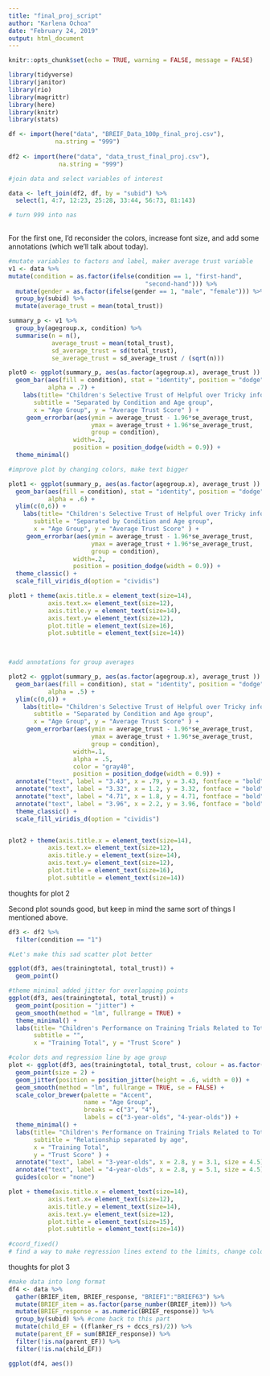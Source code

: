```yaml
---
title: "final_proj_script"
author: "Karlena Ochoa"
date: "February 24, 2019"
output: html_document
---
```


```r
knitr::opts_chunk$set(echo = TRUE, warning = FALSE, message = FALSE)
```

```r

library(tidyverse)
library(janitor)
library(rio)
library(magrittr)
library(here)
library(knitr)
library(stats)
```

```r

df <- import(here("data", "BREIF_Data_100p_final_proj.csv"),
             na.string = "999")
             
df2 <- import(here("data", "data_trust_final_proj.csv"),
              na.string = "999")

#join data and select variables of interest

data <- left_join(df2, df, by = "subid") %>% 
  select(1, 4:7, 12:23, 25:28, 33:44, 56:73, 81:143)

# turn 999 into nas
          
```


For the first one, I'd reconsider the colors, increase font size, and add some annotations (which we'll talk about today).

```r

#mutate variables to factors and label, maker average trust variable 
v1 <- data %>% 
mutate(condition = as.factor(ifelse(condition == 1, "first-hand",
                                      "second-hand"))) %>%
  mutate(gender = as.factor(ifelse(gender == 1, "male", "female"))) %>%
  group_by(subid) %>%
  mutate(average_trust = mean(total_trust))

summary_p <- v1 %>%
  group_by(agegroup.x, condition) %>%
  summarise(n = n(),
            average_trust = mean(total_trust),
            sd_average_trust = sd(total_trust),
            se_average_trust = sd_average_trust / (sqrt(n)))

plot0 <- ggplot(summary_p, aes(as.factor(agegroup.x), average_trust )) +
  geom_bar(aes(fill = condition), stat = "identity", position = "dodge",
           alpha = .7) +
    labs(title= "Children's Selective Trust of Helpful over Tricky informant", 
       subtitle = "Separated by Condition and Age group", 
       x = "Age Group", y = "Average Trust Score" ) +
     geom_errorbar(aes(ymin = average_trust - 1.96*se_average_trust, 
                       ymax = average_trust + 1.96*se_average_trust,
                       group = condition),
                  width=.2,                    
                  position = position_dodge(width = 0.9)) +
  theme_minimal()

#improve plot by changing colors, make text bigger 

plot1 <- ggplot(summary_p, aes(as.factor(agegroup.x), average_trust )) +
  geom_bar(aes(fill = condition), stat = "identity", position = "dodge",
           alpha = .6) +
  ylim(c(0,6)) +
    labs(title= "Children's Selective Trust of Helpful over Tricky informant", 
       subtitle = "Separated by Condition and Age group", 
       x = "Age Group", y = "Average Trust Score" ) +
     geom_errorbar(aes(ymin = average_trust - 1.96*se_average_trust, 
                       ymax = average_trust + 1.96*se_average_trust,
                       group = condition),
                  width=.2,                    
                  position = position_dodge(width = 0.9)) +
  theme_classic() +
  scale_fill_viridis_d(option = "cividis")

plot1 + theme(axis.title.x = element_text(size=14),
           axis.text.x= element_text(size=12),
           axis.title.y = element_text(size=14),
           axis.text.y= element_text(size=12),
           plot.title = element_text(size=16),
           plot.subtitle = element_text(size=14))
  


#add annotations for group averages

plot2 <- ggplot(summary_p, aes(as.factor(agegroup.x), average_trust )) +
  geom_bar(aes(fill = condition), stat = "identity", position = "dodge",
           alpha = .5) +
  ylim(c(0,6)) +
    labs(title= "Children's Selective Trust of Helpful over Tricky informant", 
       subtitle = "Separated by Condition and Age group", 
       x = "Age Group", y = "Average Trust Score" ) +
     geom_errorbar(aes(ymin = average_trust - 1.96*se_average_trust, 
                       ymax = average_trust + 1.96*se_average_trust,
                       group = condition),
                  width=.1, 
                  alpha = .5,
                  color = "gray40",
                  position = position_dodge(width = 0.9)) +
  annotate("text", label = "3.43", x = .79, y = 3.43, fontface = "bold", size = 4) +
  annotate("text", label = "3.32", x = 1.2, y = 3.32, fontface = "bold", size = 4) +
  annotate("text", label = "4.71", x = 1.8, y = 4.71, fontface = "bold", size = 4) +
  annotate("text", label = "3.96", x = 2.2, y = 3.96, fontface = "bold", size = 4) +
  theme_classic() +
  scale_fill_viridis_d(option = "cividis")


plot2 + theme(axis.title.x = element_text(size=14),
           axis.text.x= element_text(size=12),
           axis.title.y = element_text(size=14),
           axis.text.y= element_text(size=12),
           plot.title = element_text(size=16),
           plot.subtitle = element_text(size=14))

```

thoughts for plot 2

Second plot sounds good, but keep in mind the same sort of things I mentioned above.

```r
df3 <- df2 %>% 
  filter(condition == "1") 

#Let's make this sad scatter plot better

ggplot(df3, aes(trainingtotal, total_trust)) +
  geom_point()

#theme minimal added jitter for overlapping points 
ggplot(df3, aes(trainingtotal, total_trust)) +
  geom_point(position = "jitter") +
  geom_smooth(method = "lm", fullrange = TRUE) +
  theme_minimal() +
  labs(title= "Children's Performance on Training Trials Related to Total Trust of Reliable Informant", 
       subtitle = "", 
       x = "Training Total", y = "Trust Score" )

#color dots and regression line by age group 
plot <- ggplot(df3, aes(trainingtotal, total_trust, colour = as.factor(agegroup.x))) +
  geom_point(size = 2) +
  geom_jitter(position = position_jitter(height = .6, width = 0)) +
  geom_smooth(method = "lm", fullrange = TRUE, se = FALSE) +
  scale_color_brewer(palette = "Accent",
                     name = "Age Group",
                     breaks = c("3", "4"),
                     labels = c("3-year-olds", "4-year-olds")) +
  theme_minimal() +
  labs(title= "Children's Performance on Training Trials Related to Total Trust of Reliable Informant", 
       subtitle = "Relationship separated by age", 
       x = "Training Total",
       y = "Trust Score" ) +
  annotate("text", label = "3-year-olds", x = 2.8, y = 3.1, size = 4.5) +
  annotate("text", label = "4-year-olds", x = 2.8, y = 5.1, size = 4.5) +
  guides(color = "none")

plot + theme(axis.title.x = element_text(size=14),
           axis.text.x= element_text(size=12),
           axis.title.y = element_text(size=14),
           axis.text.y= element_text(size=12),
           plot.title = element_text(size=15),
           plot.subtitle = element_text(size=14))
  
#coord_fixed()
# find a way to make regression lines extend to the limits, change colors, consider not using coord equal, find colors that are color blind safe and not ugly like the viridis ones 


```



thoughts for plot 3

```r
#make data into long format
df4 <- data %>%
  gather(BRIEF_item, BRIEF_response, "BRIEF1":"BRIEF63") %>%
  mutate(BRIEF_item = as.factor(parse_number(BRIEF_item))) %>%
  mutate(BRIEF_response = as.numeric(BRIEF_response)) %>% 
  group_by(subid) %>% #come back to this part 
  mutate(child_EF = ((flanker_rs + dccs_rs)/2)) %>% 
  mutate(parent_EF = sum(BRIEF_response)) %>% 
  filter(!is.na(parent_EF)) %>% 
  filter(!is.na(child_EF))

ggplot(df4, aes())


```


